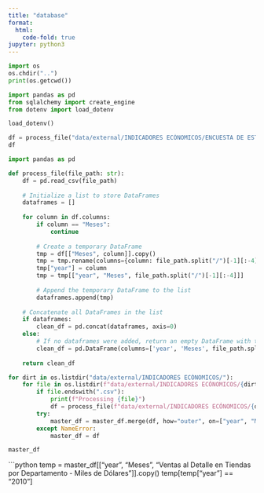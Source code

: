 ```yaml
---
title: "database"
format:
  html:
    code-fold: true
jupyter: python3
---
```


```python
import os
os.chdir("..")
print(os.getcwd())
```

```python
import pandas as pd
from sqlalchemy import create_engine
from dotenv import load_dotenv

load_dotenv()
```

```python
df = process_file("data/external/INDICADORES ECÓNOMICOS/ENCUESTA DE ESTABLECIMIENTO/Actividades Financieras.csv")
df
```

```python
import pandas as pd

def process_file(file_path: str):
    df = pd.read_csv(file_path)
    
    # Initialize a list to store DataFrames
    dataframes = []
    
    for column in df.columns:
        if column == "Meses":
            continue
        
        # Create a temporary DataFrame
        tmp = df[["Meses", column]].copy()
        tmp = tmp.rename(columns={column: file_path.split("/")[-1][:-4]})
        tmp["year"] = column
        tmp = tmp[["year", "Meses", file_path.split("/")[-1][:-4]]]
        
        # Append the temporary DataFrame to the list
        dataframes.append(tmp)
    
    # Concatenate all DataFrames in the list
    if dataframes:
        clean_df = pd.concat(dataframes, axis=0)
    else:
        # If no dataframes were added, return an empty DataFrame with the desired columns
        clean_df = pd.DataFrame(columns=['year', 'Meses', file_path.split("/")[-1][:-4]])
    
    return clean_df

```


```python
for dirt in os.listdir("data/external/INDICADORES ECÓNOMICOS/"):
    for file in os.listdir(f"data/external/INDICADORES ECÓNOMICOS/{dirt}"):
        if file.endswith(".csv"):
            print(f"Processing {file}")
            df = process_file(f"data/external/INDICADORES ECÓNOMICOS/{dirt}/{file}")
        try:
            master_df = master_df.merge(df, how="outer", on=["year", "Meses"])
        except NameError:
            master_df = df

master_df
```
```python
temp = master_df[["year", "Meses", "Ventas al Detalle en Tiendas por Departamento - Miles de Dólares"]].copy()
temp[temp["year"] == "2010"]